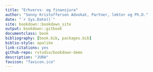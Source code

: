 ```yaml
--- 
title: "Erhvervs- og finansjura"
author: "Sonny Kristoffersen Advokat, Partner, lektor og Ph.D."
date: "`r Sys.Date()`"
site: bookdown::bookdown_site
output: bookdown::gitbook
documentclass: book
bibliography: [book.bib, packages.bib]
biblio-style: apalike
link-citations: yes
github-repo: rstudio/bookdown-demo
description: "JURA"
favicon: "favicon.ico"
---
```



#    {-}
					
					


<!-- <!-- BEGIN LOGIN FORM -->
<!-- <META HTTP-EQUIV="CACHE-CONTROL" CONTENT="NO-CACHE"> -->
<!-- <META HTTP-EQUIV="PRAGMA" CONTENT="NO-CACHE"> -->
<!-- <style> -->
<!-- .handCursor { -->
<!-- cursor:pointer; -->
<!-- cursor:hand; -->
<!-- }  -->
<!-- #magicGroup form { -->
<!-- margin: 0; -->
<!-- padding: 0;  -->
<!-- } -->
<!-- #magicGroup A:link {text-decoration: none; color:black;} -->
<!-- #magicGroup A:visited {text-decoration: none; color:black;} -->
<!-- #magicGroup A:active {text-decoration: none; color:black;} -->
<!-- #magicGroup A:hover {text-decoration: none; color:black;} -->
<!-- .clearfix:after{ -->
<!--   content:".";display:block;height:0;clear:both;visibility:hidden; -->
<!-- } -->
<!--   .spacer0{clear:both; height:0px; margin:0px; padding:0px; line-height:0px; font-size:0px;} -->
<!--   .spacer{clear:both; height:1px; margin:0px; padding:0px; line-height:0px; font-size:0px;} -->
<!--   .spacer2{clear:both; height:2px; margin:0px; padding:0px; line-height:0px; font-size:0px;} -->
<!--   .spacer3{clear:both; height:3px; margin:0px; padding:0px; line-height:0px; font-size:0px;} -->
<!--   .spacer4{clear:both; height:4px; margin:0px; padding:0px; line-height:0px; font-size:0px;} -->
<!--   .spacer5{clear:both; height:5px; margin:0px; padding:0px; line-height:0px; font-size:0px;} -->
<!--   .spacer10{clear:both; height:10px; margin:0px; padding:0px; line-height:0px; font-size:0px;} -->
<!--   .spacer20{clear:both; height:20px; margin:0px; padding:0px; line-height:0px; font-size:0px;} -->
<!--   </style> -->
<!--   <script type="text/javascript" src="https://www.sentrylogin.com/sentry/scripts/Sentry_AJAX.js"></script> -->
<!--   <div id="Settings" ALIGNMENT="CENTER" MANNER="GROW" style="display:none;"></div> -->

<!--   <div id="Sentry_outermost" style="width:175px; position:relative;">  -->


<!--   <form name="Sentry_login_form" onsubmit="sentryLogin();"> -->
<!--   <div style="height:1px;"><a href="https://www.sentrylogin.com"><img src="https://www.sentrylogin.com/sentry/images/logo.gif" alt="Sentry Password Protection Member Login" width="2" height="1" border="0"></a></div> -->
<!--   <div id="TopBar" onclick="Sentry_onClick(this.id);" class="handCursor" style="width:175px; background-color:White; padding-top:2px; padding-bottom:2px; border-width:1px; border-style:solid; border-color:LightGray; border-radius: 6px;"> -->
<!--   <div id="Sentry_label" style="text-align: right; font-family:sans-serif; font-size:12px; font-weight:bold; margin-bottom:3px;"><span id="Sentry_label_span" style="padding-right:10px; padding-left:5px;">Member Login</span><span id="downArrow"><img src="https://www.sentrylogin.com/sentry/images/down_arrow.png" align="baseline" style="margin-right:5px;"></span></div></div> -->
<!--   <div id="magicGroup" style="z-index: 10000; background-color:white; text-align:left; position:absolute; left: -9999px; width:175px; padding-top:15px; border-style:solid; border-color:LightGray; border-top-width:0px; border-right-width:1px; border-bottom-width:1px; border-left-width:1px; border-radius: 6px;"> -->
<!--   <div id="messages" style="display:none; padding-left:15px; padding-right:15px; padding-bottom:15px; font-family: Arial; font-size:12px; color: red;">.</div> -->
<!--   <div id="Sentry_emailDiv" style="width:146px; margin-left:15px;"><span style="text-align:left;">  -->
<!--   <input type="text" id="Sentry_email" style="padding-left: 3px; border-style:solid; border-width:1px; border-color:LightGray; border-radius: 6px; width:146px; height:24px;" onfocus="Sentry_onfocus(this.id);" onkeydown="Sentry_onkeydown(event, this.id);" onkeyup="Sentry_onkeyup(this.value, this.id, event);" onblur="Sentry_onblur(this.value, this.id);" value="E-mail Address"></span></div> -->
<!--   <div id="Sentry_passwordDiv" style="width:146px; margin-left:15px; margin-top:2px;"><span style="text-align:left;">  -->
<!--   <input type="text" id="Sentry_password" style=" padding-left: 3px; border-style:solid; border-width:1px; border-color:LightGray; border-radius: 6px; width:146px; height:24px;" onfocus="Sentry_onfocus(this.id);" onkeydown="Sentry_onkeydown(event, this.id);" onkeyup="Sentry_onkeyup(this.value, this.id, event);" onblur="Sentry_onblur(this.value, this.id);" value="Password"></span> </div> -->
<!--   <div id="Sentry_HIDpasswordDiv" style="width:146px; display: none; margin-left:15px; margin-top:2px;"><span style="text-align:left;"> -->
<!--   <input type="password" id="Sentry_HIDpassword" style=" padding-left: 3px; border-style:solid; border-width:1px; border-color:LightGray; border-radius: 6px; width:146px; height:24px;" onfocus="Sentry_onfocus(this.id);" onkeydown="Sentry_onkeydown(event, this.id);" onkeyup="Sentry_onkeyup(this.value, this.id, event);" onblur="Sentry_onblur(this.value, this.id);"></span></div> -->
<!--   <div id="unHideDiv" style="margin-bottom:5px; font-family:Arial; font-size:10px;"><span id="forgotSpan" onclick="Sentry_onClick(this.id);" style="vertical-align:top; margin-left:15px; font-family:Arial; font-size:10px; color:gray;" class="handCursor">Forgot?</span>  -->
<!--   <input type="checkbox" id="unHide" style="height:12px; width:10px; margin:4px; display:none;" value="1"> -->
<!--   <span id="unHideSpan" style="width:25px; vertical-align:top; font-family: Arial;font-size:10px; color:gray; margin-left:78px;" onclick="Sentry_onClick(this.id);" class="handCursor" title="Do not reveal password in public">Show</span></div> -->
<!--   <div id="buttonDiv" style="float:left; width:45px; margin-left:15px;">  -->

<!--   <button type="button" onclick="sentryLogin();" style="height:25px; padding:2; width:45px; font-family:Arial; font-size:11px;" id="Sentry_button">Go</button></div> -->
<!--   <div id="psistDiv" style="float:left; width:98px; text-align:right; margin-top:10px; margin-right:15px;">  -->
<!--   <input id="psist" type="checkbox" value="1" style="height:10px; width:10px; margin:0; margin-bottom:2px; margin-right:2px;" class="handCursor" title="Do not use when in public" onclick="Sentry_onClick(this.id);"> -->
<!--   <span id="psistSpan" style="font-family: Arial;font-size:10px; color:gray;" onclick="Sentry_onClick(this.id);" class="handCursor" title="Do not use when in public">Stay Logged In</span></div> -->
<!--   <div class="spacer0"> </div> -->
<!--   <div class="spacer10"> </div> -->
<!--   <div id="goInside" style="font-family: Arial;font-size:12px; text-align: right; margin-top:10px; margin-right:15px; margin-bottom:5px; margin-left:15px; display:none;"><span id="goInsideSpan" class="handCursor" style="font-weight:bold;">.</span></div> -->
<!--   <div id="myProfile" onclick="Sentry_onClick(this.id);" style="font-family: Arial;font-size:12px; font-weight:bold; text-align: right; margin-top:2px; margin-right:15px; margin-left:15px;" class="handCursor">My Profile</div> -->
<!--   <div id="signUp" style="font-family: Arial;font-size:12px; font-weight:bold; text-align: right; margin-top:2px; margin-right:15px; margin-bottom:5px; margin-left:15px;"><a href="https://www.sentrylogin.com/sentry/member_signup_list.asp?Site_ID=22367" title="Click to Subscribe Now">Sign Up</a> </div> -->
<!--   <div id="logOut" style="font-family: Arial;font-size:12px; font-weight:bold; text-align: right; margin-top:2px; margin-right:15px; margin-bottom:5px; margin-left:15px; display:none;"><span class="handCursor" onClick="LogOut();">Log Out</span></div> -->
<!--   <div class="spacer0"> </div> -->
<!--   <div id="xbox" style="margin-top:12px;"><img id="xout" onclick="Sentry_onClick(this.id);" src="https://www.sentrylogin.com/sentry/images/x.png" style="margin:2px; margin-right:9px;" class="handCursor"></div> -->
<!--   <div class="spacer5"> </div> -->
<!--   </div> -->
<!--   <input id="Sentry_ID" type="hidden" value="22367"> -->
<!--   <input id="univ" type="hidden" value="1"> -->
<!--   <div id="Sentry_noJSLogin" style="width:175px; background-color:white;"><span style="color:red; font-family: Arial;font-size:12px; font-weight:bold;">Javascript Required</span></div> -->
<!--   </form> -->
<!--   </div> -->
<!--   <div id="Sentry_loggingIn" style="width:175px; display:none;"> -->
<!--   <img src="https://www.sentrylogin.com/sentry/images/wait_animated_sentry.gif"> -->
<!--   </div> -->
<!--   <div id="Sentry_In" style="display:none;">For testing. -->
<!--   </div> -->
<!--   <script language="JavaScript" type="text/JavaScript">initializeSentry();  -->
<!--   </script> -->
<!--   <noscript>You must have JavaScript enabled in order to log in.</noscript> -->
<!--   <!-- END LOGIN FORM -->
  
  


<br>
<br>

 

  <br>
  
<!--   <h3>Video sådan køber du adgang.</h3> -->
<!-- <style>.embed-container { position: relative; padding-bottom: 56.25%; height: 0; overflow: hidden; max-width: 100%; } .embed-container iframe, .embed-container object, .embed-container embed { position: absolute; top: 0; left: 0; width: 100%; height: 100%; }</style><div class='embed-container'><iframe src='https://player.vimeo.com/video/320339623' frameborder='0' webkitAllowFullScreen mozallowfullscreen allowFullScreen></iframe></div> -->
<!--   <br> -->
<!--   <br> -->

<!-- <h3>Video sådan køber du adgang.</h3> -->
<!-- <style>.embed-container { position: relative; padding-bottom: 56.25%; height: 0; overflow: hidden; max-width: 100%; } .embed-container iframe, .embed-container object, .embed-container embed { position: absolute; top: 0; left: 0; width: 100%; height: 100%; }</style><div class='embed-container'><iframe src='https://player.vimeo.com/video/283118599' frameborder='0' webkitAllowFullScreen mozallowfullscreen allowFullScreen></iframe></div> -->
<!--   <br> -->
<!--   <br> -->
<!--   <br> -->
<!--   <br> -->
<!-- <h3>Video sådan logger du ind.</h3> -->
<!-- <style>.embed-container { position: relative; padding-bottom: 56.25%; height: 0; overflow: hidden; max-width: 100%; } .embed-container iframe, .embed-container object, .embed-container embed { position: absolute; top: 0; left: 0; width: 100%; height: 100%; }</style><div class='embed-container'><iframe src='https://player.vimeo.com/video/283117974' frameborder='0' webkitAllowFullScreen mozallowfullscreen allowFullScreen></iframe></div> -->




